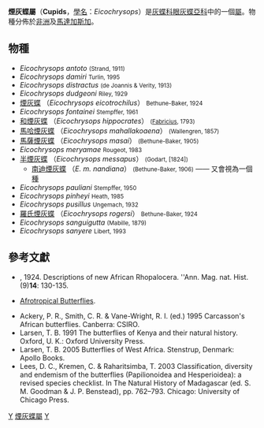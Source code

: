 {{NoteTA
|G1=Butterfly
}}
{{Automatic Taxobox
| taxon = Eicochrysops
| authority = Bethune-Baker, 1924
| image = Eicochrysops messapus-01 (xndr).jpg
| image_caption = 半煙灰蝶
| type_species = [[煙灰蝶|煙灰蝶]]<br />''Eicochrysops eicotrochilus''
| type_species_authority = Bethune-Baker, 1924
| subdivision_ranks = [[物種|物種]]
| subdivision = 有17種，詳見正文。
| synonyms =
}}

'''煙灰蝶屬'''（'''Cupids'''，[[學名|學名]]：''Eicochrysops''）是[[灰蝶科|灰蝶科]][[眼灰蝶亞科|眼灰蝶亞科]]中的一個[[屬|屬]]。物種分佈於[[非洲|非洲]]及[[馬達加斯加|馬達加斯加]]。

== 物種 ==
* ''Eicochrysops antoto'' <small>(Strand, 1911)</small>
* ''Eicochrysops damiri'' <small>Turlin, 1995</small>
* ''Eicochrysops distractus'' <small>(de Joannis & Verity, 1913)</small>
* ''Eicochrysops dudgeoni'' <small>Riley, 1929</small>
* [[煙灰蝶|煙灰蝶]] （''Eicochrysops eicotrochilus''） <small>Bethune-Baker, 1924</small>
* ''Eicochrysops fontainei'' <small>Stempffer, 1961</small>
* [[和煙灰蝶|和煙灰蝶]] （''Eicochrysops hippocrates''） <small>([[Fabricius|Fabricius]], 1793)</small>
* [[馬哈煙灰蝶|馬哈煙灰蝶]] （''Eicochrysops mahallakoaena''） <small>(Wallengren, 1857)</small>
* [[馬薩煙灰蝶|馬薩煙灰蝶]] （''Eicochrysops masai''） <small>(Bethune-Baker, 1905)</small>
* ''Eicochrysops meryamae'' <small>Rougeot, 1983</small>
* [[半煙灰蝶|半煙灰蝶]] （''Eicochrysops messapus''） <small>(Godart, [1824])</small>
** [[南迪煙灰蝶|南迪煙灰蝶]] （''E. m. nandiana''） <small>(Bethune-Baker, 1906)</small> —— 又會視為一個[[種|種]]
* ''Eicochrysops pauliani'' <small>Stempffer, 1950</small>
* ''Eicochrysops pinheyi'' <small>Heath, 1985</small>
* ''Eicochrysops pusillus'' <small>Ungemach, 1932</small>
* [[羅氏煙灰蝶|羅氏煙灰蝶]] （''Eicochrysops rogersi''） <small>Bethune-Baker, 1924</small>
* ''Eicochrysops sanguigutta'' <small>(Mabille, 1879)</small>
* ''Eicochrysops sanyere'' <small>Libert, 1993</small>
<!--
== 腳註 ==
{{reflist|}}
-->
== 參考文獻 ==
{{Commons category|Eicochrysops}}
*{{aut|Bethune-Baker, G. T.}}, 1924. Descriptions of new African Rhopalocera. ''Ann. Mag. nat. Hist. (9)'''14''': 130-135.
*{{aut|Williams, M.}}[https://web.archive.org/web/20101008213134/http://www.atbutterflies.com/intro.htm Afrotropical Butterflies].
*Ackery, P. R., Smith, C. R. & Vane-Wright, R. I. (ed.) 1995 Carcasson's African butterflies. Canberra: CSIRO.
*Larsen, T. B. 1991 The butterflies of Kenya and their natural history. Oxford, U. K.: Oxford University Press.
*Larsen, T. B. 2005 Butterflies of West Africa. Stenstrup, Denmark: Apollo Books.
*Lees, D. C., Kremen, C. & Raharitsimba, T. 2003 Classification, diversity and endemism of the butterflies (Papilionoidea and Hesperioidea): a revised species checklist. In The Natural History of Madagascar (ed. S. M. Goodman & J. P. Benstead), pp. 762–793. Chicago: University of Chicago Press.

{{眼灰蝶亞科}}

{{taxonbar}}
[[Category:_1924年描述的分类群|Y]]
[[Category:煙灰蝶屬|]]
[[Category:眼灰蝶族|Y]]